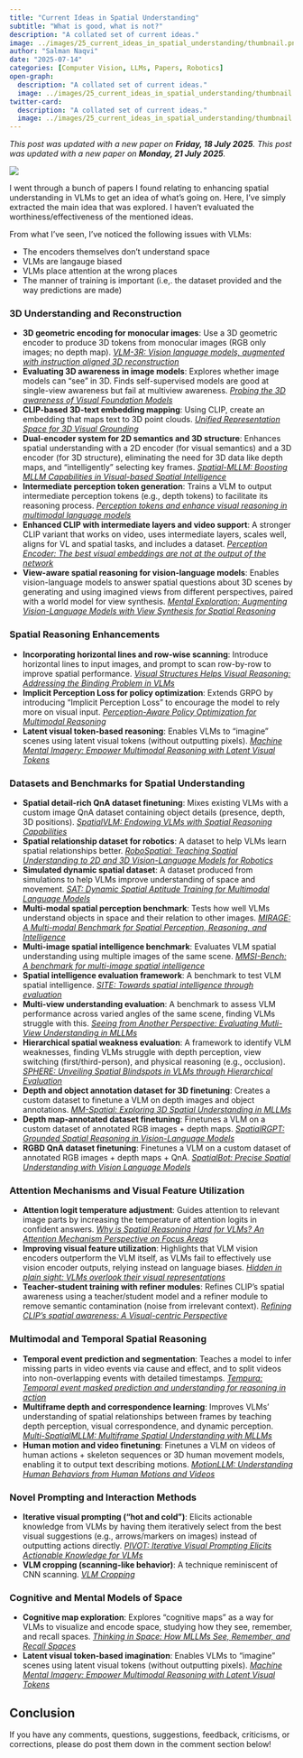 ```yaml
---
title: "Current Ideas in Spatial Understanding"
subtitle: "What is good, what is not?"
description: "A collated set of current ideas."
image: ../images/25_current_ideas_in_spatial_understanding/thumbnail.png
author: "Salman Naqvi"
date: "2025-07-14"
categories: [Computer Vision, LLMs, Papers, Robotics]
open-graph:
  description: "A collated set of current ideas."
  image: ../images/25_current_ideas_in_spatial_understanding/thumbnail.png
twitter-card:
  description: "A collated set of current ideas."
  image: ../images/25_current_ideas_in_spatial_understanding/thumbnail.png
---
```


_This post was updated with a new paper on **Friday, 18 July 2025**._
_This post was updated with a new paper on **Monday, 21 July 2025**._

![](../images/25_current_ideas_in_spatial_understanding/thumbnail.png)

I went through a bunch of papers I found relating to enhancing spatial understanding in VLMs to get an idea of what's going on. Here, I've simply extracted the main idea that was explored. I haven't evaluated the worthiness/effectiveness of the mentioned ideas.

From what I've seen, I've noticed the following issues with VLMs:

- The encoders themselves don't understand space
- VLMs are langauge biased
- VLMs place attention at the wrong places
- The manner of training is important (i.e,. the dataset provided and the way predictions are made)

### 3D Understanding and Reconstruction
  
- **3D geometric encoding for monocular images**: Use a 3D geometric encoder to produce 3D tokens from monocular images (RGB only images; no depth map). *[VLM-3R: Vision language models, augmented with instruction aligned 3D reconstruction](https://arxiv.org/abs/2505.20279)*  
- **Evaluating 3D awareness in image models**: Explores whether image models can "see" in 3D. Finds self-supervised models are good at single-view awareness but fail at multiview awareness. *[Probing the 3D awareness of Visual Foundation Models](https://arxiv.org/abs/2404.08636)*  
- **CLIP-based 3D-text embedding mapping**: Using CLIP, create an embedding that maps text to 3D point clouds. *[Unified Representation Space for 3D Visual Grounding](https://arxiv.org/abs/2506.14238)*  
- **Dual-encoder system for 2D semantics and 3D structure**: Enhances spatial understanding with a 2D encoder (for visual semantics) and a 3D encoder (for 3D structure), eliminating the need for 3D data like depth maps, and "intelligently" selecting key frames. *[Spatial-MLLM: Boosting MLLM Capabilities in Visual-based Spatial Intelligence](https://arxiv.org/abs/2505.23747)*  
- **Intermediate perception token generation**: Trains a VLM to output intermediate perception tokens (e.g., depth tokens) to facilitate its reasoning process. *[Perception tokens and enhance visual reasoning in multimodal language models](https://arxiv.org/abs/2412.03548)*  
- **Enhanced CLIP with intermediate layers and video support**: A stronger CLIP variant that works on video, uses intermediate layers, scales well, aligns for VL and spatial tasks, and includes a dataset. *[Perception Encoder: The best visual embeddings are not at the output of the network](https://arxiv.org/abs/2504.13181)*  
- **View-aware spatial reasoning for vision-language models**: Enables vision-language models to answer spatial questions about 3D scenes by generating and using imagined views from different perspectives, paired with a world model for view synthesis. *[Mental Exploration: Augmenting Vision-Language Models with View Synthesis for Spatial Reasoning](https://arxiv.org/pdf/2507.12508)*


### Spatial Reasoning Enhancements  

- **Incorporating horizontal lines and row-wise scanning**: Introduce horizontal lines to input images, and prompt to scan row-by-row to improve spatial performance. *[Visual Structures Helps Visual Reasoning: Addressing the Binding Problem in VLMs](https://arxiv.org/abs/2506.22146)*  
- **Implicit Perception Loss for policy optimization**: Extends GRPO by introducing "Implicit Perception Loss" to encourage the model to rely more on visual input. *[Perception-Aware Policy Optimization for Multimodal Reasoning](https://arxiv.org/abs/2507.06448v1)*  
- **Latent visual token-based reasoning**: Enables VLMs to "imagine" scenes using latent visual tokens (without outputting pixels). *[Machine Mental Imagery: Empower Multimodal Reasoning with Latent Visual Tokens](https://arxiv.org/abs/2506.17218)*  


### Datasets and Benchmarks for Spatial Understanding  

- **Spatial detail-rich QnA dataset finetuning**: Mixes existing VLMs with a custom image QnA dataset containing object details (presence, depth, 3D positions). *[SpatialVLM: Endowing VLMs with Spatial Reasoning Capabilities](https://arxiv.org/abs/2401.12168)*   
- **Spatial relationship dataset for robotics**: A dataset to help VLMs learn spatial relationships better. *[RoboSpatial: Teaching Spatial Understanding to 2D and 3D Vision-Language Models for Robotics](https://arxiv.org/abs/2411.16537)*  
- **Simulated dynamic spatial dataset**: A dataset produced from simulations to help VLMs improve understanding of space and movement. *[SAT: Dynamic Spatial Aptitude Training for Multimodal Language Models](https://arxiv.org/abs/2412.07755)*  
- **Multi-modal spatial perception benchmark**: Tests how well VLMs understand objects in space and their relation to other images. *[MIRAGE: A Multi-modal Benchmark for Spatial Perception, Reasoning, and Intelligence](https://arxiv.org/abs/2505.10604)*  
- **Multi-image spatial intelligence benchmark**: Evaluates VLM spatial understanding using multiple images of the same scene. *[MMSI-Bench: A benchmark for multi-image spatial intelligence](https://arxiv.org/abs/2505.23764)*  
- **Spatial intelligence evaluation framework**: A benchmark to test VLM spatial intelligence. *[SITE: Towards spatial intelligence through evaluation](https://arxiv.org/abs/2505.05456)*  
- **Multi-view understanding evaluation**: A benchmark to assess VLM performance across varied angles of the same scene, finding VLMs struggle with this. *[Seeing from Another Perspective: Evaluating Mutli-View Understanding in MLLMs](https://arxiv.org/abs/2504.15280)*  
- **Hierarchical spatial weakness evaluation**: A framework to identify VLM weaknesses, finding VLMs struggle with depth perception, view switching (first/third-person), and physical reasoning (e.g., occlusion). *[SPHERE: Unveiling Spatial Blindspots in VLMs through Hierarchical Evaluation](https://arxiv.org/abs/2412.12693)*  
- **Depth and object annotation dataset for 3D finetuning**: Creates a custom dataset to finetune a VLM on depth images and object annotations. *[MM-Spatial: Exploring 3D Spatial Understanding in MLLMs](https://arxiv.org/abs/2503.13111)*  
- **Depth map-annotated dataset finetuning**: Finetunes a VLM on a custom dataset of annotated RGB images + depth maps. *[SpatialRGPT: Grounded Spatial Reasoning in Vision-Language Models](https://arxiv.org/abs/2406.01584)* 
- **RGBD QnA dataset finetuning**: Finetunes a VLM on a custom dataset of annotated RGB images + depth maps + QnA. *[SpatialBot: Precise Spatial Understanding with Vision Language Models](https://arxiv.org/pdf/2406.13642v1)*


### Attention Mechanisms and Visual Feature Utilization  

- **Attention logit temperature adjustment**: Guides attention to relevant image parts by increasing the temperature of attention logits in confident answers. *[Why is Spatial Reasoning Hard for VLMs? An Attention Mechanism Perspective on Focus Areas](https://arxiv.org/abs/2503.01773)*  
- **Improving visual feature utilization**: Highlights that VLM vision encoders outperform the VLM itself, as VLMs fail to effectively use vision encoder outputs, relying instead on language biases. *[Hidden in plain sight: VLMs overlook their visual representations](https://arxiv.org/abs/2506.08008)*  
- **Teacher-student training with refiner modules**: Refines CLIP’s spatial awareness using a teacher/student model and a refiner module to remove semantic contamination (noise from irrelevant context). *[Refining CLIP's spatial awareness: A Visual-centric Perspective](https://arxiv.org/abs/2504.02328)*  


### Multimodal and Temporal Spatial Reasoning  

- **Temporal event prediction and segmentation**: Teaches a model to infer missing parts in video events via cause and effect, and to split videos into non-overlapping events with detailed timestamps. *[Tempura: Temporal event masked prediction and understanding for reasoning in action](https://arxiv.org/abs/2505.01583)*  
- **Multiframe depth and correspondence learning**: Improves VLMs’ understanding of spatial relationships between frames by teaching depth perception, visual correspondence, and dynamic perception. *[Multi-SpatialMLLM: Multiframe Spatial Understanding with MLLMs](https://arxiv.org/abs/2505.17015)*  
- **Human motion and video finetuning**: Finetunes a VLM on videos of human actions + skeleton sequences or 3D human movement models, enabling it to output text describing motions. *[MotionLLM: Understanding Human Behaviors from Human Motions and Videos](https://arxiv.org/abs/2405.20340)*  


### Novel Prompting and Interaction Methods  

- **Iterative visual prompting ("hot and cold")**: Elicits actionable knowledge from VLMs by having them iteratively select from the best visual suggestions (e.g., arrows/markers on images) instead of outputting actions directly. *[PIVOT: Iterative Visual Prompting Elicits Actionable Knowledge for VLMs](https://arxiv.org/abs/2402.07872)*  
- **VLM cropping (scanning-like behavior)**: A technique reminiscent of CNN scanning. *[VLM Cropping](https://x.com/gabriberton/status/1920362156127555673)*  


### Cognitive and Mental Models of Space 

- **Cognitive map exploration**: Explores "cognitive maps" as a way for VLMs to visualize and encode space, studying how they see, remember, and recall spaces. *[Thinking in Space: How MLLMs See, Remember, and Recall Spaces](https://arxiv.org/abs/2412.14171)*  
- **Latent visual token-based imagination**: Enables VLMs to "imagine" scenes using latent visual tokens (without outputting pixels). *[Machine Mental Imagery: Empower Multimodal Reasoning with Latent Visual Tokens](https://arxiv.org/abs/2506.17218)*

## Conclusion

If you have any comments, questions, suggestions, feedback, criticisms, or corrections, please do post them down in the comment section below!
